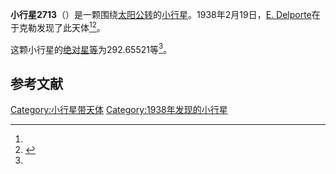 {{Infobox planet
| bgcolour = #FFFFC0
| name = 2713 Luxembourg
| symbol = 
| image = 
| caption = 
| discovery = yes
| discovery_ref = 
| discoverer = [[E._Delporte|E. Delporte]]
| discovery_site = [[于克勒|于克勒]] 
| discovered = 1938年2月19日
| designations = yes
| mp_name = 
| named_after = 
| alt_names = 1938 EA/ 1935 QZ / 1958 HE / 1969 RX1 / 1969 TF8 / 1977 EA1 / 1977 FB3 / 1979 SS9 / 1981 BL / 1982 HG2
| mp_category = [[主带小行星|主带小行星]]
| orbit_ref = <ref name="a">[http://ssd.jpl.nasa.gov/sbdb.cgi?sstr=2713 2713 Luxembourg] {{Wayback|url=http://ssd.jpl.nasa.gov/sbdb.cgi?sstr=2713 |date=20200820023927 }}，小行星數據庫瀏覽器（JPL Small-Body Database Browser）－[[美国国家航空航天局|美国国家航空航天局]]喷气推进实验室</ref>
| epoch = 2456400.5 (2013年4月18日更新)
| aphelion = {{convert|2.9234008|AU|km|3|abbr=on|lk=out}}
| perihelion = {{convert|2.7830050|AU|km|3|abbr=on}}
| semimajor = {{convert|2.8532029|AU|km|3|abbr=on}}
| eccentricity = 0.0246032
| period = 1760.34351 [[日|日]]<br />4.82[[儒略年|儒略年]]
| avg_speed = 
| inclination = 1.35179
| asc_node = 339.69861
| mean_anomaly = 
| arg_peri = 292.65521
| satellites = 
| physical_characteristics = yes
| dimensions = 
| mass = 
| density = 
| surface_grav = 
| escape_velocity = 
| sidereal_day = 
| axial_tilt = 
| pole_ecliptic_lat = 
| pole_ecliptic_lon = 
| albedo = 
| temperatures= 
| temp_name1 = 
| mean_temp_1 = 
| max_temp_1 = 
| temp_name2 = 
| max_temp_2 = 
| spectral_type = 
| abs_magnitude = 292.65521
}}

'''小行星2713'''（{{lang-en|2713 Luxembourg}}）是一颗围绕[[太阳|太阳]][[公转|公转]]的[[小行星|小行星]]。1938年2月19日，[[E._Delporte|E. Delporte]]在于克勒发现了此天体<ref name="a" /><ref>{{cite news|title=小行星列表|url=http://cfa-www.harvard.edu/iau/lists/NumberedMPs.txt|accessdate=2013-07-08|newspaper=哈佛大学|archive-date=2008-05-17|archive-url=https://web.archive.org/web/20080517010638/http://cfa-www.harvard.edu/iau/lists/NumberedMPs.txt|dead-url=no}}</ref>。

这颗小行星的[[绝对星等|绝对星等]]为292.65521等<ref name="a" />。

==参考文献==
{{reflist}}
{{Minor Planet Number|[[小行星2712|小行星2712]]|[[小行星2714|小行星2714]]}}

{{小天体}}

[[Category:小行星带天体|Category:小行星带天体]]
[[Category:1938年发现的小行星|Category:1938年发现的小行星]]

{{asteroid-stub}}